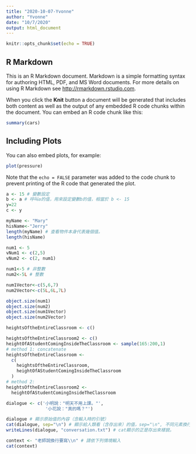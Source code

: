 ```yaml
---
title: "2020-10-07-Yvonne"
author: "Yvonne"
date: "10/7/2020"
output: html_document
---
```


```r
knitr::opts_chunk$set(echo = TRUE)
```

## R Markdown

This is an R Markdown document. Markdown is a simple formatting syntax for authoring HTML, PDF, and MS Word documents. For more details on using R Markdown see <http://rmarkdown.rstudio.com>.

When you click the **Knit** button a document will be generated that includes both content as well as the output of any embedded R code chunks within the document. You can embed an R code chunk like this:

```r
summary(cars)
```

## Including Plots

You can also embed plots, for example:

```r
plot(pressure)
```

Note that the `echo = FALSE` parameter was added to the code chunk to prevent printing of the R code that generated the plot.

```r
a <- 15 # 變數設定
b <- a # 呼叫a的值，用來設定變數b的值，相當於 b <- 15
y=22
c <- y
```

```r
myName <- "Mary"
hisName<-"Jerry"
length(myName) # 查看物件本身代表幾個值。
length(hisName)

```

```r
num1 <- 5
vNum1 <- c(2,5)
vNum2 <- c(2, num1)
```

```r
num1<-5 # 非整數
num2<-5L # 整數

num1Vector<-c(5,6,7)
num2Vector<-c(5L,6L,7L)
```

```r
object.size(num1)
object.size(num2)
object.size(num1Vector)
object.size(num2Vector)
```

```r
heightsOftheEntireClassroom <- c()

heightsOftheEntireClassroom2 <- c()
heightOfAStudentComingInsideTheClassroom <- sample(165:200,1)
# method 1: concatenate 
heightsOftheEntireClassroom <-
  c(
    heightsOftheEntireClassroom,
    heightOfAStudentComingInsideTheClassroom
  )
# method 2: 
heightsOftheEntireClassroom2 <-
  heightOfAStudentComingInsideTheClassroom
```

```r
dialogue <- c('小明說："明天不用上課。"',
               '小花說："真的嗎？"')

dialogue # 顯示原始值的內容（含輸入時的引號）
cat(dialogue, sep="\n") # 顯示給人類看（含存出來）的值，sep="\n", 不同元素換行陳列。
writeLines(dialogue, "conversation.txt") # cat顯示的正是存出來樣貌。
```

```r
context <- "老師說換行要寫\\n" # 請依下列情境輸入
cat(context)
```

